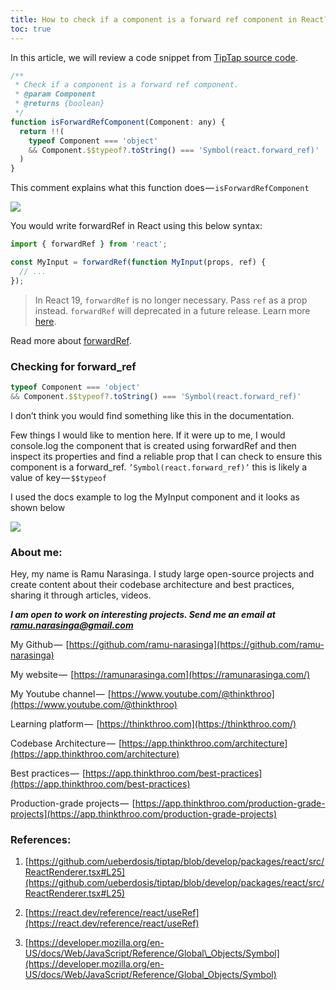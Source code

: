 ```yaml
---
title: How to check if a component is a forward ref component in React?
toc: true
---
```


In this article, we will review a code snippet from [TipTap source code](https://github.com/ueberdosis/tiptap/blob/develop/packages/react/src/ReactRenderer.tsx#L25).

```js
/**
 * Check if a component is a forward ref component.
 * @param Component
 * @returns {boolean}
 */
function isForwardRefComponent(Component: any) {
  return !!(
    typeof Component === 'object'
    && Component.$$typeof?.toString() === 'Symbol(react.forward_ref)'
  )
}
```

This comment explains what this function does — `isForwardRefComponent` 

![](https://cdn-images-1.medium.com/max/1600/1*v0cIlJZBlwhg38PYrWtFAQ.png)

You would write forwardRef in React using this below syntax:

```js
import { forwardRef } from 'react';

const MyInput = forwardRef(function MyInput(props, ref) {
  // ...
});
```

> In React 19, `forwardRef` is no longer necessary. Pass `ref` as a prop instead. `forwardRef` will deprecated in a future release. Learn more [here](https://react.dev/blog/2024/04/25/react-19#ref-as-a-prop).

Read more about [forwardRef](https://react.dev/reference/react/forwardRef).

### Checking for forward\_ref

```js
typeof Component === 'object'
&& Component.$$typeof?.toString() === 'Symbol(react.forward_ref)'
```

I don’t think you would find something like this in the documentation. 

Few things I would like to mention here. If it were up to me, I would console.log the component that is created using forwardRef and then inspect its properties and find a reliable prop that I can check to ensure this component is a forward\_ref. `’Symbol(react.forward_ref)’` this is likely a value of key — `$$typeof` 

I used the docs example to log the MyInput component and it looks as shown below

![](https://cdn-images-1.medium.com/max/1600/1*3eW7HMgFrCURIsZsbjPy7A.png)

### About me:

Hey, my name is Ramu Narasinga. I study large open-source projects and create content about their codebase architecture and best practices, sharing it through articles, videos.

***I am open to work on interesting projects. Send me an email at ramu.narasinga@gmail.com***

My Github —  [https://github.com/ramu-narasinga](https://github.com/ramu-narasinga)

My website —  [https://ramunarasinga.com](https://ramunarasinga.com/)

My Youtube channel —  [https://www.youtube.com/@thinkthroo](https://www.youtube.com/@thinkthroo)

Learning platform —  [https://thinkthroo.com](https://thinkthroo.com/)

Codebase Architecture —  [https://app.thinkthroo.com/architecture](https://app.thinkthroo.com/architecture)

Best practices —  [https://app.thinkthroo.com/best-practices](https://app.thinkthroo.com/best-practices)

Production-grade projects —  [https://app.thinkthroo.com/production-grade-projects](https://app.thinkthroo.com/production-grade-projects)

### References:

1. [https://github.com/ueberdosis/tiptap/blob/develop/packages/react/src/ReactRenderer.tsx#L25](https://github.com/ueberdosis/tiptap/blob/develop/packages/react/src/ReactRenderer.tsx#L25)
    
2. [https://react.dev/reference/react/useRef](https://react.dev/reference/react/useRef)
    
3. [https://developer.mozilla.org/en-US/docs/Web/JavaScript/Reference/Global\_Objects/Symbol](https://developer.mozilla.org/en-US/docs/Web/JavaScript/Reference/Global_Objects/Symbol)